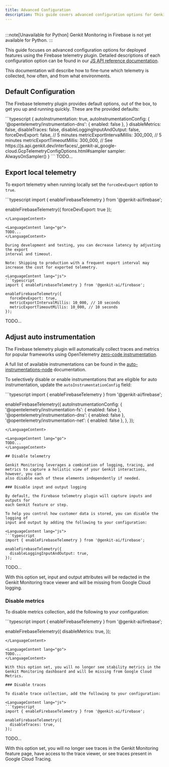 ```yaml
---
title: Advanced Configuration
description: This guide covers advanced configuration options for Genkit's Firebase telemetry plugin, including fine-tuning telemetry collection, export settings, and disabling specific data types.
---
```



<div style="display: flex; justify-content: space-between; align-items: center; gap: 1rem; margin: 1rem 0 1rem 0;">
  <LanguageSelector supportedLanguages="js go" />
  <CopyMarkdownButton />
</div>

<LanguageContent lang="python">
  :::note[Unavailable for Python]
Genkit Monitoring in Firebase is not yet available for Python.
:::
</LanguageContent>

<LanguageContent lang="js go">

This guide focuses on advanced configuration options for deployed features using
the Firebase telemetry plugin. Detailed descriptions of each configuration
option can be found in our
[JS API reference documentation](https://js.api.genkit.dev/interfaces/_genkit-ai_google-cloud.GcpTelemetryConfigOptions.html).

This documentation will describe how to fine-tune which telemetry is collected,
how often, and from what environments.

## Default Configuration

The Firebase telemetry plugin provides default options, out of the box, to get
you up and running quickly. These are the provided defaults:

<LanguageContent lang="js">
```typescript
{
  autoInstrumentation: true,
  autoInstrumentationConfig: {
    '@opentelemetry/instrumentation-dns': { enabled: false },
  }
  disableMetrics: false,
  disableTraces: false,
  disableLoggingInputAndOutput: false,
  forceDevExport: false,
  // 5 minutes
  metricExportIntervalMillis: 300_000,
  // 5 minutes
  metricExportTimeoutMillis: 300_000,
  // See https://js.api.genkit.dev/interfaces/_genkit-ai_google-cloud.GcpTelemetryConfigOptions.html#sampler
  sampler: AlwaysOnSampler()
}
```
</LanguageContent>

<LanguageContent lang="go">
TODO...
</LanguageContent>

## Export local telemetry

To export telemetry when running locally set the `forceDevExport` option to
`true`.

<LanguageContent lang="js">
```typescript
import { enableFirebaseTelemetry } from '@genkit-ai/firebase';

enableFirebaseTelemetry({ forceDevExport: true });
```
</LanguageContent>

<LanguageContent lang="go">
TODO...
</LanguageContent>

During development and testing, you can decrease latency by adjusting the export
interval and timeout.

Note: Shipping to production with a frequent export interval may
increase the cost for exported telemetry.

<LanguageContent lang="js">
```typescript
import { enableFirebaseTelemetry } from '@genkit-ai/firebase';

enableFirebaseTelemetry({
  forceDevExport: true,
  metricExportIntervalMillis: 10_000, // 10 seconds
  metricExportTimeoutMillis: 10_000, // 10 seconds
});
```
</LanguageContent>

<LanguageContent lang="go">
TODO...
</LanguageContent>

## Adjust auto instrumentation

The Firebase telemetry plugin will automatically collect traces and metrics for
popular frameworks using OpenTelemetry [zero-code instrumentation](https://opentelemetry.io/docs/zero-code/js/).

A full list of available instrumentations can be found in the
[auto-instrumentations-node](https://github.com/open-telemetry/opentelemetry-js-contrib/blob/main/metapackages/auto-instrumentations-node/README.md#supported-instrumentations)
documentation.

To selectively disable or enable instrumentations that are eligible for auto
instrumentation, update the `autoInstrumentationConfig` field:

<LanguageContent lang="js">
```typescript
import { enableFirebaseTelemetry } from '@genkit-ai/firebase';

enableFirebaseTelemetry({
  autoInstrumentationConfig: {
    '@opentelemetry/instrumentation-fs': { enabled: false },
    '@opentelemetry/instrumentation-dns': { enabled: false },
    '@opentelemetry/instrumentation-net': { enabled: false },
  },
});
```
</LanguageContent>

<LanguageContent lang="go">
TODO...
</LanguageContent>

## Disable telemetry

Genkit Monitoring leverages a combination of logging, tracing, and
metrics to capture a holistic view of your Genkit interactions, however, you can
also disable each of these elements independently if needed.

### Disable input and output logging

By default, the Firebase telemetry plugin will capture inputs and outputs for
each Genkit feature or step.

To help you control how customer data is stored, you can disable the logging of
input and output by adding the following to your configuration:

<LanguageContent lang="js">
```typescript
import { enableFirebaseTelemetry } from '@genkit-ai/firebase';

enableFirebaseTelemetry({
  disableLoggingInputAndOutput: true,
});
```
</LanguageContent>

<LanguageContent lang="go">
TODO...
</LanguageContent>

With this option set, input and output attributes will be redacted
in the Genkit Monitoring trace viewer and will be missing
from Google Cloud logging.

### Disable metrics

To disable metrics collection, add the following to your configuration:

<LanguageContent lang="js">
```typescript
import { enableFirebaseTelemetry } from '@genkit-ai/firebase';

enableFirebaseTelemetry({
  disableMetrics: true,
});
```
</LanguageContent>

<LanguageContent lang="go">
TODO...
</LanguageContent>

With this option set, you will no longer see stability metrics in the
Genkit Monitoring dashboard and will be missing from Google Cloud
Metrics.

### Disable traces

To disable trace collection, add the following to your configuration:

<LanguageContent lang="js">
```typescript
import { enableFirebaseTelemetry } from '@genkit-ai/firebase';

enableFirebaseTelemetry({
  disableTraces: true,
});
```
</LanguageContent>

<LanguageContent lang="go">
TODO...
</LanguageContent>

With this option set, you will no longer see traces in the Genkit
Monitoring feature page, have access to the trace viewer, or see traces
present in Google Cloud Tracing.

</LanguageContent>